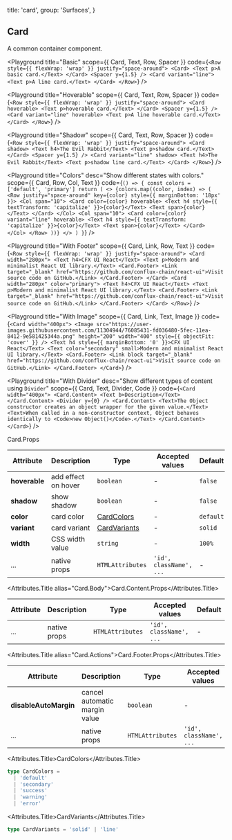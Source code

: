 
  title: 'card',
  group: 'Surfaces',
}

## Card

A common container component.

<Playground
  title="Basic"
  scope={{ Card, Text, Row, Spacer }}
  code={`
<Row style={{ flexWrap: 'wrap' }} justify="space-around">
  <Card>
    <Text p>A basic card.</Text>
  </Card>
  <Spacer y={1.5} />
  <Card variant="line">
    <Text p>A line card.</Text>
  </Card>
</Row>
`}
/>

<Playground
  title="Hoverable"
  scope={{ Card, Text, Row, Spacer }}
  code={`
<Row style={{ flexWrap: 'wrap' }} justify="space-around">
  <Card hoverable>
    <Text p>hoverable card.</Text>
  </Card>
  <Spacer y={1.5} />
  <Card variant="line" hoverable>
    <Text p>A line hoverable card.</Text>
  </Card>
</Row>
`}
/>

<Playground
  title="Shadow"
  scope={{ Card, Text, Row, Spacer }}
  code={`
<Row style={{ flexWrap: 'wrap' }} justify="space-around">
  <Card shadow>
    <Text h4>The Evil Rabbit</Text>
    <Text p>shadow card.</Text>
  </Card>
  <Spacer y={1.5} />
  <Card variant="line" shadow>
    <Text h4>The Evil Rabbit</Text>
    <Text p>shadow line card.</Text>
  </Card>
</Row>
`}
/>

<Playground
  title="Colors"
  desc="Show different states with colors."
  scope={{ Card, Row, Col, Text }}
  code={`
() => {
  const colors = ['default', 'primary']
  return (
    <>
      {colors.map((color, index) => (
        <Row justify="space-around" key={color} style={{ marginBottom: '18px' }}>
          <Col span="10">
            <Card color={color} hoverable>
              <Text h4 style={{ textTransform: 'capitalize' }}>{color}</Text>
              <Text span>{color}</Text>
            </Card>
          </Col>
          <Col span="10">
            <Card color={color} variant="line" hoverable>
              <Text h4 style={{ textTransform: 'capitalize' }}>{color}</Text>
              <Text span>{color}</Text>
            </Card>
          </Col>
        </Row>
      ))}
    </>
  )
}
`}
/>

<Playground
  title="With Footer"
  scope={{ Card, Link, Row, Text }}
  code={`
<Row style={{ flexWrap: 'wrap' }} justify="space-around">
  <Card width="280px">
    <Text h4>CFX UI React</Text>
    <Text p>Modern and minimalist React UI library.</Text>
    <Card.Footer>
      <Link target="_blank" href="https://github.com/conflux-chain/react-ui">Visit source code on GitHub.</Link>
    </Card.Footer>
  </Card>
  <Card width="280px" color="primary">
    <Text h4>CFX UI React</Text>
    <Text p>Modern and minimalist React UI library.</Text>
    <Card.Footer>
      <Link target="_blank" href="https://github.com/conflux-chain/react-ui">Visit source code on GitHub.</Link>
    </Card.Footer>
  </Card>
</Row>
`}
/>

<Playground
  title="With Image"
  scope={{ Card, Link, Text, Image }}
  code={`
<Card width="400px">
  <Image src="https://user-images.githubusercontent.com/11304944/76085431-fd036480-5fec-11ea-8412-9e581425344a.png"
    height="200" width="400" style={{ objectFit: 'cover' }} />
  <Text h4 style={{ marginBottom: '0' }}>CFX UI React</Text>
  <Text color="secondary" small>Modern and minimalist React UI library.</Text>
  <Card.Footer>
    <Link block target="_blank" href="https://github.com/conflux-chain/react-ui">Visit source code on GitHub.</Link>
  </Card.Footer>
</Card>
`}
/>

<Playground
  title="With Divider"
  desc="Show different types of content using `Divider`"
  scope={{ Card, Text, Divider, Code }}
  code={`
<Card width="400px">
  <Card.Content>
    <Text b>Description</Text>
  </Card.Content>
  <Divider y={0} />
  <Card.Content>
    <Text>The Object constructor creates an object wrapper for the given value.</Text>
    <Text>When called in a non-constructor context, Object behaves identically to <Code>new Object()</Code>.</Text>
  </Card.Content>
</Card>
`}
/>

<Attributes edit="/pages/en-us/components/card.mdx">
<Attributes.Title>Card.Props</Attributes.Title>

| Attribute     | Description         | Type                          | Accepted values         | Default   |
| ------------- | ------------------- | ----------------------------- | ----------------------- | --------- |
| **hoverable** | add effect on hover | `boolean`                     | -                       | `false`   |
| **shadow**    | show shadow         | `boolean`                     | -                       | `false`   |
| **color**     | card color          | [CardColors](#cardcolors)     | -                       | `default` |
| **variant**   | card variant        | [CardVariants](#cardvariants) | -                       | `solid`   |
| **width**     | CSS width value     | `string`                      | -                       | `100%`    |
| ...           | native props        | `HTMLAttributes`              | `'id', className', ...` | -         |

<Attributes.Title alias="Card.Body">Card.Content.Props</Attributes.Title>

| Attribute | Description  | Type             | Accepted values         | Default |
| --------- | ------------ | ---------------- | ----------------------- | ------- |
| ...       | native props | `HTMLAttributes` | `'id', className', ...` | -       |

<Attributes.Title alias="Card.Actions">Card.Footer.Props</Attributes.Title>

| Attribute             | Description                   | Type             | Accepted values         | Default |
| --------------------- | ----------------------------- | ---------------- | ----------------------- | ------- |
| **disableAutoMargin** | cancel automatic margin value | `boolean`        | -                       | `false` |
| ...                   | native props                  | `HTMLAttributes` | `'id', className', ...` | -       |

<Attributes.Title>CardColors</Attributes.Title>

```ts
type CardColors =
  | 'default'
  | 'secondary'
  | 'success'
  | 'warning'
  | 'error'
```

<Attributes.Title>CardVariants</Attributes.Title>

```ts
type CardVariants = 'solid' | 'line'
```

</Attributes>

